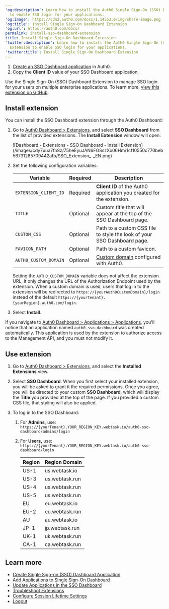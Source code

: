 ---
'og:description': Learn how to install the Auth0 Single Sign-On (SSO) Dashboard Extension
  to enable SSO login for your applications.
'og:image': https://cdn2.auth0.com/docs/1.14553.0/img/share-image.png
'og:title': Install Single Sign-On Dashboard Extension
'og:url': https://auth0.com/docs/
permalink: install-sso-dashboard-extension
title: Install Single Sign-On Dashboard Extension
'twitter:description': Learn how to install the Auth0 Single Sign-On (SSO) Dashboard
  Extension to enable SSO login for your applications.
'twitter:title': Install Single Sign-On Dashboard Extension
---
<Card title="Before you start">

1. [Create an SSO Dashboard application](/docs/customize/extensions/single-sign-on-dashboard-extension/create-sso-dashboard-application) in Auth0.
2. Copy the **Client ID** value of your SSO Dashboard application.

</Card>

Use the <Tooltip tip="Single Sign-On (SSO): Service that, after a user logs into one applicaton, automatically logs that user in to other applications." cta="View Glossary" href="/docs/glossary?term=Single+Sign-On">Single Sign-On</Tooltip> (SSO) Dashboard Extension to manage SSO login for your users on multiple enterprise applications. To learn more, [view this extension on GitHub](https://github.com/auth0-extensions/auth0-sso-dashboard-extension).

## Install extension

You can install the SSO Dashboard extension through the <Tooltip tip="Auth0 Dashboard: Auth0's main product to configure your services." cta="View Glossary" href="/docs/glossary?term=Auth0+Dashboard">Auth0 Dashboard</Tooltip>:

1. Go to [Auth0 Dashboard > Extensions](https://manage.auth0.com/#/extensions), and select **SSO Dashboard** from the list of provided extensions. The **Install Extension** window will open:

   <Frame>![Dashboard - Extensions - SSO Dashboard - Install Extension](/images/cdy7uua7fh8z/75heEyuJAN6FGSszXx06Hm/1cf10550c770beb56731285709442afb/SSO_Extension_-_EN.png)</Frame>
2. Set the following configuration variables:

   <table class="table"><thead>
   <tr>
   <th><strong>Variable</strong></th>
   <th><strong>Required</strong></th>
   <th><strong>Description</strong></th>
   </tr>
   </thead>
   <tbody>
   <tr>
   <td><code>EXTENSION_CLIENT_ID</code></td>
   <td>Required</td>
   <td><strong>Client ID</strong> of the Auth0 application you created for the extension.</td>
   </tr>
   <tr>
   <td><code>TITLE</code></td>
   <td>Optional</td>
   <td>Custom title that will appear at the top of the SSO Dashboard page.</td>
   </tr>
   <tr>
   <td><code>CUSTOM_CSS</code></td>
   <td>Optional</td>
   <td>Path to a custom CSS file to style the look of your SSO Dashboard page.</td>
   </tr>
   <tr>
   <td><code>FAVICON_PATH</code></td>
   <td>Optional</td>
   <td>Path to a custom favicon.</td>
   </tr>
   <tr>
   <td><code>AUTH0_CUSTOM_DOMAIN</code></td>
   <td>Optional</td>
   <td><a href="/docs/customize/custom-domains">Custom domain</a> configured with Auth0.</td>
   </tr>
   </tbody>
   </table>

   <Callout icon="file-lines" color="#0EA5E9" iconType="regular">

   Setting the `AUTH0_CUSTOM_DOMAIN` variable does not affect the extension URL, it only changes the URL of the Authorization Endpoint used by the extension. When a custom domain is used, users that log in to the extension will be redirected to `https://{yourAuth0CustomDomain}/login` instead of the default `https://{yourTenant}.{yourRegion}.auth0.com/login`.

   </Callout>
3. Select **Install**.

If you navigate to [Auth0 Dashboard > Applications > Applications](https://manage.auth0.com/#/applications), you'll notice that an application named `auth0-sso-dashboard` was created automatically. This application is used by the extension to authorize access to the <Tooltip tip="Management API: A product to allow customers to perform administrative tasks." cta="View Glossary" href="/docs/glossary?term=Management+API">Management API</Tooltip>, and you must not modify it.

## Use extension

1. Go to [Auth0 Dashboard > Extensions](https://manage.auth0.com/#/extensions), and select the **Installed Extensions** view.
2. Select **SSO Dashboard**. When you first select your installed extension, you will be asked to grant it the required permissions. Once you agree, you will be directed to your custom **SSO Dashboard**, which will display the **Title** you provided at the top of the page. If you provided a custom CSS file, that styling will also be applied.
3. To log in to the SSO Dashboard:

   1. For **Admins,** use:
      `https://{yourTenant}.YOUR_REGION_KEY.webtask.io/auth0-sso-dashboard/admins/login`
   2. For **Users,** use:
      `https://{yourTenant}.YOUR_REGION_KEY.webtask.io/auth0-sso-dashboard/login`

      <table class="table"><thead>
      <tr>
      <th><strong>Region</strong></th>
      <th><strong>Region Domain</strong></th>
      </tr>
      </thead>
      <tbody>
      <tr>
      <td>US-1</td>
      <td>us.webtask.io</td>
      </tr>
      <tr>
      <td>US-3</td>
      <td>us.webtask.run</td>
      </tr>
      <tr>
      <td>US-4</td>
      <td>us.webtask.run</td>
      </tr>
      <tr>
      <td>US-5</td>
      <td>us.webtask.run</td>
      </tr>
      <tr>
      <td>EU</td>
      <td>eu.webtask.io</td>
      </tr>
      <tr>
      <td>EU-2</td>
      <td>eu.webtask.run</td>
      </tr>
      <tr>
      <td>AU</td>
      <td>au.webtask.io</td>
      </tr>
      <tr>
      <td>JP-1</td>
      <td>jp.webtask.run</td>
      </tr>
      <tr>
      <td>UK-1</td>
      <td>uk.webtask.run</td>
      </tr>
      <tr>
      <td>CA-1</td>
      <td>ca.webtask.run</td>
      </tr>
      </tbody>
      </table>

## Learn more

* [Create Single Sign-on (SSO) Dashboard Application](/docs/customize/extensions/single-sign-on-dashboard-extension/create-sso-dashboard-application)
* [Add Applications to Single Sign-On Dashboard](/docs/customize/extensions/single-sign-on-dashboard-extension/add-applications-to-the-sso-dashboard)
* [Update Applications in the SSO Dashboard](/docs/customize/extensions/single-sign-on-dashboard-extension/update-applications-on-the-sso-dashboard)
* [Troubleshoot Extensions](/docs/troubleshoot/integration-extensibility-issues/troubleshoot-extensions)
* [Configure Session Lifetime Settings](/docs/manage-users/sessions/configure-session-lifetime-settings)
* [Logout](/docs/authenticate/login/logout)